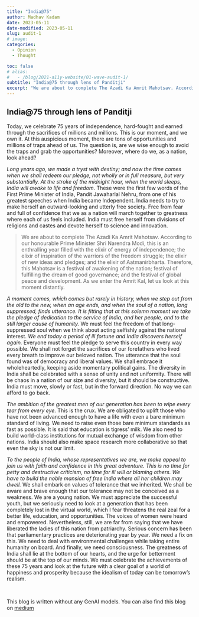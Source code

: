 ```yaml
---
title: "India@75"
author: Madhav Kadam
date: 2023-05-11
date-modified: 2023-05-11
slug: audit-1
# image: 
categories: 
  - Opinion
  - Thought

toc: false
# alias:
#   - /blog/2021-a11y-website/01-wave-audit-1/
subtitle: "India@75 through lens of Panditji"
excerpt: "We are about to complete The Azadi Ka Amrit Mahotsav. According to our honourable Prime Minister Narendra Modi, this is an enthralling year filled with the elixir of energy of independence; the elixir of inspiration of the warriors of the freedom struggle; the elixir of new ideas and pledges; and the elixir of Aatmanirbharta. Therefore, this Mahotsav is a festival of awakening of the nation; festival of fulfilling the dream of good governance; and the festival of global peace and development. As we enter the Amrit Kal, let us look at this moment distantly."
---
```



## India@75 through lens of Panditji 



Today, we celebrate 75 years of independence, hard-fought and earned through the sacrifices of millions and millions. This is our moment, and we own it. At this auspicious moment, there are tons of opportunities and millions of traps ahead of us. The question is, are we wise enough to avoid the traps and grab the opportunities? Moreover, where do we, as a nation, look ahead?

*Long years ago, we made a tryst with destiny; and now the time comes when we shall redeem our pledge, not wholly or in full measure, but very substantially. At the stroke of the midnight hour, when the world sleeps, India will awake to life and freedom*. These were the first few words of the First Prime Minister of India, Pandit Jawaharlal Nehru, from one of his greatest speeches when India became Independent. India needs to try to make herself an outward-looking and utterly free society. Free from fear and full of confidence that we as a nation will march together to greatness where each of us feels included. India must free herself from divisions of religions and castes and devote herself to science and innovation.

>We are about to complete The Azadi Ka Amrit Mahotsav. According to our honourable Prime Minister Shri Narendra Modi, this is an enthralling year filled with the elixir of energy of independence; the elixir of inspiration of the warriors of the freedom struggle; the elixir of new ideas and pledges; and the elixir of Aatmanirbharta. Therefore, this Mahotsav is a festival of awakening of the nation; festival of fulfilling the dream of good governance; and the festival of global peace and development. As we enter the Amrit Kal, let us look at this moment distantly.
>

*A moment comes, which comes but rarely in history, when we step out from the old to the new, when an age ends, and when the soul of a nation, long suppressed, finds utterance. It is fitting that at this solemn moment we take the pledge of dedication to the service of India, and her people, and to the still larger cause of humanity.* We must feel the freedom of that long-suppressed soul when we think about acting selfishly against the national interest. *We end today a period of ill fortune and India discovers herself again.* Everyone must feel the pledge to serve this country in every way possible. We shall not forget the sacrifices of our forefathers who lived every breath to improve our beloved nation. The utterance that the soul found was of democracy and liberal values. We shall embrace it wholeheartedly, keeping aside momentary political gains. The diversity in India shall be celebrated with a sense of unity and not uniformity. There will be chaos in a nation of our size and diversity, but it should be constructive. India must move, slowly or fast, but in the forward direction. No way we can afford to go back.

*The ambition of the greatest men of our generation has been to wipe every tear from every eye.* This is the crux. We are obligated to uplift those who have not been advanced enough to have a life with even a bare minimum standard of living. We need to raise even those bare minimum standards as fast as possible. It is said that education is tigress’ milk. We also need to build world-class institutions for mutual exchange of wisdom from other nations. India should also make space research more collaborative so that even the sky is not our limit.

*To the people of India, whose representatives we are, we make appeal to join us with faith and confidence in this great adventure. This is no time for petty and destructive criticism, no time for ill will or blaming others. We have to build the noble mansion of free India where all her children may dwell.* We shall embark on values of tolerance that we inherited. We shall be aware and brave enough that our tolerance may not be conceived as a weakness. We are a young nation. We must appreciate the successful youth, but we seriously need to look at a generation that has been completely lost in the virtual world, which I fear threatens the real zeal for a better life, education, and opportunities. The voices of women were heard and empowered. Nevertheless, still, we are far from saying that we have liberated the ladies of this nation from patriarchy. Serious concern has been that parliamentary practices are deteriorating year by year. We need a fix on this. We need to deal with environmental challenges while taking entire humanity on board. And finally, we need consciousness. The greatness of India shall lie at the bottom of our hearts, and the urge for betterment should be at the top of our minds. We must celebrate the achievements of these 75 years and look at the future with a clear goal of a world of happiness and prosperity because the idealism of today can be tomorrow’s realism.

<br>

This blog is written without any GenAI models. You can also find this blog on [medium](https://madhavkadam.medium.com/india-75-e7732af095e0)